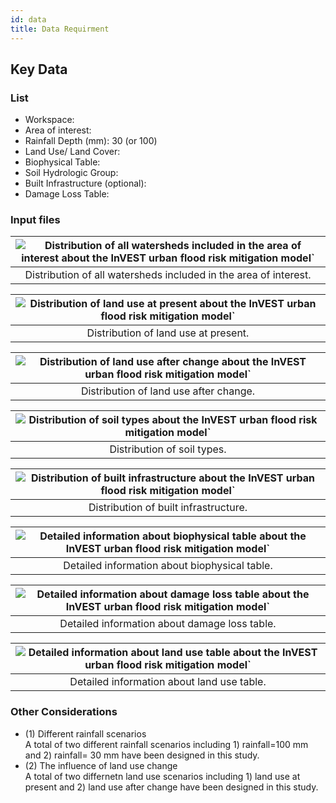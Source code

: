 ```yaml
---
id: data
title: Data Requirment
---
```


## Key Data

### List

- Workspace: 
- Area of interest: 
- Rainfall Depth (mm): 30 (or 100) 
- Land Use/ Land Cover: 
- Biophysical Table: 
- Soil Hydrologic Group:
- Built Infrastructure (optional):
- Damage Loss Table:

### Input files

|![Distribution of all watersheds included in the area of interest about the InVEST urban flood risk mitigation model`](../../static/img/ufrm-input-watersheds-of-study-region.png)|
|:--:|
| Distribution of all watersheds included in the area of interest. |


|![Distribution of land use at present about the InVEST urban flood risk mitigation model`](../../static/img/ufrm-input-present-land-use.png)|
|:--:|
| Distribution of land use at present. |

|![Distribution of land use after change about the InVEST urban flood risk mitigation model`](../../static/img/ufrm-input-after-land-use-change.png)|
|:--:|
| Distribution of land use after change. |

|![Distribution of soil types about the InVEST urban flood risk mitigation model`](../../static/img/ufrm-input-soil-type.png)|
|:--:|
| Distribution of soil types. |

|![Distribution of built infrastructure about the InVEST urban flood risk mitigation model`](../../static/img/ufrm-input-buildings.png)|
|:--:|
| Distribution of built infrastructure. |

|![Detailed information about biophysical table about the InVEST urban flood risk mitigation model`](../../static/img/ufrm-input-Biophysical-table.png)|
|:--:|
| Detailed information about biophysical table. |

|![Detailed information about damage loss table about the InVEST urban flood risk mitigation model`](../../static/img/ufrm-input-damage-loss-table.png)|
|:--:|
| Detailed information about damage loss table. |

|![Detailed information about land use table about the InVEST urban flood risk mitigation model`](../../static/img/ufrm-input-land-use-table.png)|
|:--:|
| Detailed information about land use table. |

### Other Considerations

- (1) Different rainfall scenarios  
  A total of two different rainfall scenarios including 1) rainfall=100 mm and 2) rainfall= 30 mm have been designed in this study. 
- (2) The influence of land use change  
  A total of two differnetn land use scenarios including 1) land use at present and 2) land use after change have been designed in this study. 
